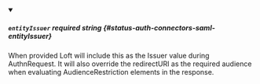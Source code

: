 
<details className="config-field" data-expandable="false" open>
<summary>

##### `entityIssuer` <span className="config-field-required" data-required="false">required</span> <span className="config-field-type">string</span> <span className="config-field-default"></span> <span className="config-field-enum"></span> {#status-auth-connectors-saml-entityIssuer}

When provided Loft will include this as the Issuer value during AuthnRequest.
It will also override the redirectURI as the required audience when evaluating
AudienceRestriction elements in the response.

</summary>



</details>
